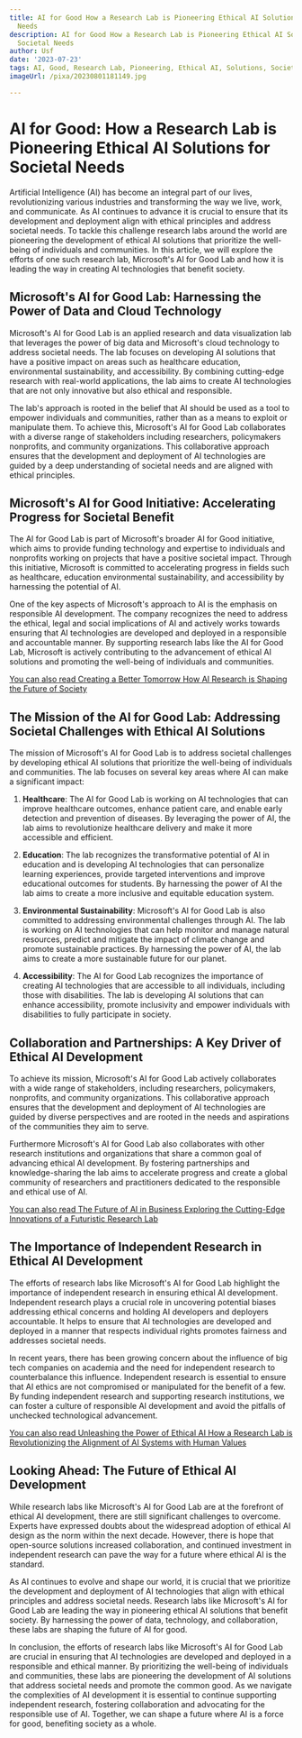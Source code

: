 ```yaml
---
title: AI for Good How a Research Lab is Pioneering Ethical AI Solutions for Societal
  Needs
description: AI for Good How a Research Lab is Pioneering Ethical AI Solutions for
  Societal Needs
author: Usf
date: '2023-07-23'
tags: AI, Good, Research Lab, Pioneering, Ethical AI, Solutions, Societal Needs
imageUrl: /pixa/20230801181149.jpg

---
```

# AI for Good: How a Research Lab is Pioneering Ethical AI Solutions for Societal Needs

Artificial  Intelligence (AI) has become an integral  part of our  lives, revolutionizing various industries and transforming the  way  we live, work, and communicate. As AI continues to advance it is crucial to ensure that its development  and deployment align with ethical principles and address societal needs. To tackle this challenge  research  labs around the world are pioneering the development of ethical AI solutions that prioritize the well-being of  individuals and communities. In this article, we will explore the efforts of one such research lab, Microsoft's AI for Good Lab  and how  it is  leading the way in creating AI technologies that benefit society.

## Microsoft's AI for Good  Lab: Harnessing the Power of Data and Cloud Technology

Microsoft's AI for Good Lab is an applied research and data visualization lab that leverages  the power of big data and Microsoft's  cloud technology to address societal needs. The lab focuses on developing AI solutions that have a positive impact on areas such as healthcare education, environmental sustainability, and accessibility. By combining cutting-edge research with real-world  applications,  the lab aims to create AI  technologies that are not only innovative but also ethical and responsible.

The lab's  approach is rooted in the belief that AI should be used as a tool to empower  individuals and communities, rather  than as  a  means to exploit or manipulate them. To  achieve this, Microsoft's AI for Good Lab collaborates with  a diverse range of stakeholders including researchers, policymakers  nonprofits, and community organizations. This  collaborative approach ensures that the development and deployment of AI technologies are guided  by a deep understanding of societal  needs and are aligned with ethical  principles.

## Microsoft's AI for  Good Initiative: Accelerating Progress for Societal Benefit

The AI for Good Lab is part of Microsoft's broader AI for Good initiative, which  aims to provide funding technology and expertise to individuals and  nonprofits working on projects that have a positive societal impact. Through this  initiative, Microsoft  is committed to accelerating progress in  fields such as healthcare, education environmental sustainability,  and accessibility by harnessing the potential of  AI.

One of the key aspects of Microsoft's  approach to AI is the emphasis on responsible AI development. The company recognizes the need  to address the ethical, legal and social implications  of AI and actively works towards ensuring that AI technologies are developed and deployed in a responsible and accountable manner. By supporting research  labs like the AI for Good  Lab, Microsoft is actively contributing to the advancement of ethical  AI solutions and promoting the well-being of individuals  and  communities.

[You can also read Creating a Better Tomorrow How AI Research is Shaping the Future of Society](Creating%20a%20Better%20Tomorrow%20How%20AI%20Research%20is%20Shaping%20the%20Future%20of%20Society)


## The Mission of the AI  for Good Lab: Addressing Societal Challenges with Ethical  AI Solutions

The mission  of  Microsoft's AI for Good  Lab is  to address societal challenges by developing ethical AI  solutions that prioritize the well-being of individuals and communities. The lab focuses on several key areas where AI  can make a significant impact:

1. **Healthcare**: The AI for Good Lab is working on AI technologies that can improve healthcare outcomes,  enhance patient care, and enable early detection and prevention of diseases. By leveraging the power of AI, the lab aims to revolutionize healthcare delivery and make  it more accessible and efficient.

2. **Education**: The lab  recognizes the transformative potential of  AI in education and is developing AI technologies that can personalize learning experiences, provide  targeted interventions and improve  educational outcomes  for students. By harnessing the power of AI  the  lab  aims to create a more inclusive and  equitable education system.

3. **Environmental Sustainability**: Microsoft's AI  for Good  Lab is also committed to addressing environmental challenges through AI. The  lab is working on AI  technologies that can help monitor and manage natural resources, predict and mitigate the impact of  climate  change and promote sustainable practices. By harnessing the  power of AI, the lab aims to create a more sustainable future for our planet.

4. **Accessibility**: The  AI for Good Lab recognizes the importance of creating  AI technologies that are accessible to all individuals, including those with disabilities. The lab is  developing AI  solutions that can enhance accessibility, promote inclusivity and empower  individuals with disabilities to fully participate in society.

## Collaboration and Partnerships: A Key Driver of Ethical AI Development

To achieve  its mission, Microsoft's AI for Good Lab  actively collaborates with a wide range of stakeholders, including researchers, policymakers, nonprofits, and community organizations. This  collaborative approach ensures that the development and deployment of AI technologies are guided by diverse perspectives and are rooted in the needs and aspirations of the communities they aim to serve.

Furthermore Microsoft's AI for Good Lab also collaborates with other research institutions and organizations that share a  common goal of advancing ethical AI development. By fostering partnerships and knowledge-sharing the  lab aims to accelerate progress and create a global  community  of researchers and  practitioners dedicated to the responsible  and ethical use of AI.

[You  can also read The Future  of AI in Business Exploring the  Cutting-Edge Innovations of a Futuristic Research Lab](The%20Future%20of%20AI%20in%20Business%20Exploring%20the%20Cutting-Edge%20Innovations%20of%20a%20Futuristic%20Research%20Lab)


##  The  Importance of Independent Research in Ethical AI Development

The efforts of research labs like Microsoft's AI for Good Lab  highlight  the importance of independent research in  ensuring ethical AI development. Independent research plays a  crucial role in uncovering  potential biases addressing ethical concerns and holding AI developers and deployers  accountable. It helps to ensure that AI technologies are developed and deployed in a manner that respects individual rights promotes fairness and addresses societal  needs.

In recent years,  there has been growing  concern about the influence of big tech companies on academia and the need for independent research to counterbalance this influence. Independent research is essential to ensure that AI ethics are not compromised or manipulated for the benefit of a few. By funding independent research and supporting research institutions,  we  can foster a culture of responsible AI development  and  avoid the  pitfalls of unchecked technological advancement.

[You can  also read Unleashing the  Power of  Ethical AI  How a Research Lab is Revolutionizing the Alignment of AI  Systems with Human Values](Unleashing%20the%20Power%20of%20Ethical%20AI%20How%20a%20Research%20Lab%20is%20Revolutionizing%20the%20Alignment%20of%20AI%20Systems%20with%20Human%20Values)


## Looking  Ahead: The Future of Ethical AI Development

While research labs like Microsoft's AI for Good Lab are at the forefront of ethical AI development, there are still significant challenges to overcome.  Experts have expressed doubts about the  widespread adoption of ethical AI  design as the norm within the next decade. However, there is hope that open-source solutions increased collaboration, and continued investment in independent research can pave the way for  a future where ethical AI is the standard.

As AI continues to evolve and shape our world, it is crucial that we prioritize the development and deployment of AI technologies that align with ethical principles and address societal needs. Research labs like Microsoft's AI for Good Lab are leading the way in pioneering ethical AI solutions that benefit society. By  harnessing  the power of data, technology, and collaboration, these labs are  shaping the future  of AI for good.

In  conclusion, the efforts of research labs like Microsoft's AI for Good Lab are crucial in ensuring that AI technologies are developed and deployed in a responsible and ethical manner.  By prioritizing the well-being of individuals and communities, these  labs are pioneering the development of AI solutions that address societal needs and promote the common  good. As we navigate the complexities of AI development it is essential to continue supporting independent research, fostering collaboration and advocating for the responsible use of AI. Together, we can shape a future where AI is a force  for good, benefiting society as a whole.